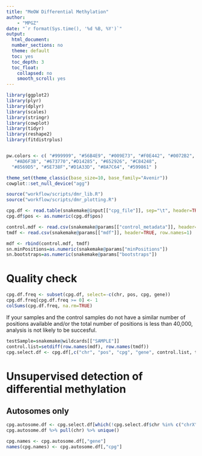 ```yaml
---
title: "MeOW Differential Methylation"
author:
    - "MPGZ"
date: "`r format(Sys.time(), '%d %B, %Y')`"
output:
  html_document:
  number_sections: no
  theme: default
  toc: yes
  toc_depth: 3
  toc_float:
    collapsed: no
    smooth_scroll: yes
---
```


```r
library(ggplot2)
library(plyr)
library(dplyr)
library(scales)
library(stringr)
library(cowplot)
library(tidyr)
library(reshape2)
library(fitdistrplus)


pw.colors <- c( "#999999", "#56B4E9", "#009E73", "#F0E442", "#0072B2", "#D55E00", "#CC79A7", "#CBD588", "#5F7FC7", "orange","#DA5724", "#508578", "#CD9BCD",
   "#AD6F3B", "#673770","#D14285", "#652926", "#C84248", 
  "#8569D5", "#5E738F","#D1A33D", "#8A7C64", "#599861" )

theme_set(theme_classic(base_size=10, base_family="Avenir"))
cowplot::set_null_device("agg")

source("workflow/scripts/dmr_lib.R")
source("workflow/scripts/dmr_plotting.R")

cpg.df <- read.table(snakemake@input[["cpg_file"]], sep="\t", header=TRUE, row.names=1)
cpg.df$pos <- as.numeric(cpg.df$pos)

control.mdf <- read.csv(snakemake@params[["control_metadata"]], header=TRUE, row.names=1)
tmdf <- read.csv(snakemake@params[["mdf"]], header=TRUE, row.names=1)

mdf <- rbind(control.mdf, tmdf)
sn.minPositions=as.numeric(snakemake@params["minPositions"])
sn.bootstraps=as.numeric(snakemake@params["bootstraps"])
```

# Quality check
```r
cpg.df.freq <- subset(cpg.df, select=-c(chr, pos, cpg, gene))
cpg.df.freq[cpg.df.freq >= 0] <- 1
colSums(cpg.df.freq, na.rm=TRUE)
```

If your samples and the control samples do not have a similar number of positions available and/or the total number of positions is less than 40,000, analysis is not likely to be succesful.


```r
testSample=snakemake@wildcards[["SAMPLE"]]
control.list=setdiff(row.names(mdf), row.names(tmdf))
cpg.select.df <- cpg.df[,c("chr", "pos", "cpg", "gene", control.list, testSample)] %>% drop_na()
```

# Unsupervised detection of differential methylation
## Autosomes only

```r
cpg.autosome.df <- cpg.select.df[which(!cpg.select.df$chr %in% c("chrX", "chrY")),]
cpg.autosome.df %>% pull(chr) %>% unique()

cpg.names <- cpg.autosome.df[,"gene"]
names(cpg.names) <- cpg.autosome.df[,"cpg"]

```